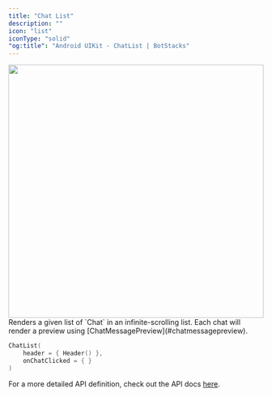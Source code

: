 ```yaml
---
title: "Chat List"
description: ""
icon: "list"
iconType: "solid"
"og:title": "Android UIKit - ChatList | BotStacks"
---
```


<img height="500" width="100%" src="/images/android-sdk/chat-list.png" />
Renders a given list of `Chat` in an infinite-scrolling list. Each chat will render
a preview using [ChatMessagePreview](#chatmessagepreview).

```Kotlin
ChatList(
    header = { Header() },
    onChatClicked = { }
)
```

For a more detailed API definition, check out the API docs [here](https://docs.botstacks.ai/api-reference/introduction).
